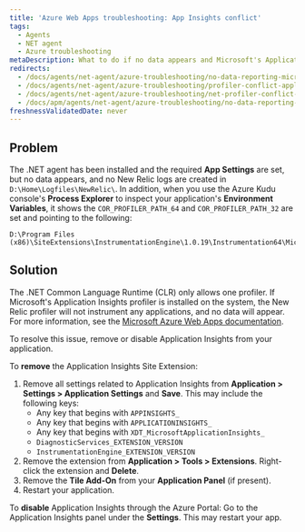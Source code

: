 ```yaml
---
title: 'Azure Web Apps troubleshooting: App Insights conflict'
tags:
  - Agents
  - NET agent
  - Azure troubleshooting
metaDescription: What to do if no data appears and Microsoft's Application Insights profiler is preventing the New Relic .NET profiler from instrumenting your app.
redirects:
  - /docs/agents/net-agent/azure-troubleshooting/no-data-reporting-microsoft-application-insights
  - /docs/agents/net-agent/azure-troubleshooting/profiler-conflict-application-insights-no-data-appears
  - /docs/agents/net-agent/azure-troubleshooting/net-profiler-conflict-microsoft-application-insights
  - /docs/apm/agents/net-agent/azure-troubleshooting/no-data-reporting-microsoft-application-insights
freshnessValidatedDate: never
---
```


## Problem

The .NET agent has been installed and the required **App Settings** are set, but no data appears, and no New Relic logs are created in `D:\Home\Logfiles\NewRelic\`. In addition, when you use the Azure Kudu console's **Process Explorer** to inspect your application's **Environment Variables**, it shows the `COR_PROFILER_PATH_64` and `COR_PROFILER_PATH_32` are set and pointing to the following:

```
D:\Program Files (x86)\SiteExtensions\InstrumentationEngine\1.0.19\Instrumentation64\MicrosoftInstrumentationEngine_x64.dll
```

## Solution

The .NET Common Language Runtime (CLR) only allows one profiler. If Microsoft's Application Insights profiler is installed on the system, the New Relic profiler will not instrument any applications, and no data will appear. For more information, see the [Microsoft Azure Web Apps documentation](https://docs.microsoft.com/en-us/azure/azure-monitor/app/azure-web-apps).

To resolve this issue, remove or disable Application Insights from your application.

To **remove** the Application Insights Site Extension:

1. Remove all settings related to Application Insights from **Application > Settings > Application Settings** and **Save**. This may include the following keys:
   * Any key that begins with `APPINSIGHTS_`
   * Any key that begins with `APPLICATIONINSIGHTS_`
   * Any key that begins with `XDT_MicrosoftApplicationInsights_`
   * `DiagnosticServices_EXTENSION_VERSION`
   * `InstrumentationEngine_EXTENSION_VERSION`
2. Remove the extension from **Application > Tools > Extensions**. Right-click the extension and **Delete**.
3. Remove the **Tile Add-On** from your **Application Panel** (if present).
4. Restart your application.

To **disable** Application Insights through the Azure Portal: Go to the Application Insights panel under the **Settings**. This may restart your app.

